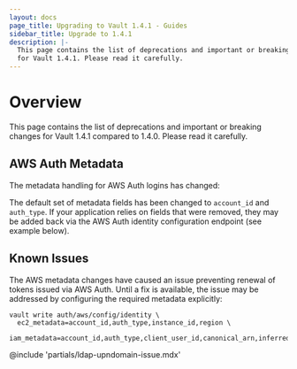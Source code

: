 ```yaml
---
layout: docs
page_title: Upgrading to Vault 1.4.1 - Guides
sidebar_title: Upgrade to 1.4.1
description: |-
  This page contains the list of deprecations and important or breaking changes
  for Vault 1.4.1. Please read it carefully.
---
```


# Overview

This page contains the list of deprecations and important or breaking changes
for Vault 1.4.1 compared to 1.4.0. Please read it carefully.

## AWS Auth Metadata

The metadata handling for AWS Auth logins has changed:

The default set of metadata fields has been changed to `account_id` and `auth_type`. If your
application relies on fields that were removed, they may be added back via the AWS Auth identity
configuration endpoint (see example below).

## Known Issues

The AWS metadata changes have caused an issue preventing renewal of tokens issued via AWS Auth.
Until a fix is available, the issue may be addressed by configuring the required metadata explicitly:

```
vault write auth/aws/config/identity \
  ec2_metadata=account_id,auth_type,instance_id,region \
  iam_metadata=account_id,auth_type,client_user_id,canonical_arn,inferred_entity_id,inferred_aws_region
```

@include 'partials/ldap-upndomain-issue.mdx'
